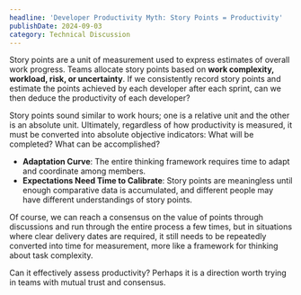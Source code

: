 ```yaml
---
headline: 'Developer Productivity Myth: Story Points = Productivity'
publishDate: 2024-09-03
category: Technical Discussion
---
```


Story points are a unit of measurement used to express estimates of overall work progress. Teams allocate story points based on **work complexity, workload, risk, or uncertainty**. If we consistently record story points and estimate the points achieved by each developer after each sprint, can we then deduce the productivity of each developer?

Story points sound similar to work hours; one is a relative unit and the other is an absolute unit. Ultimately, regardless of how productivity is measured, it must be converted into absolute objective indicators: What will be completed? What can be accomplished?

- **Adaptation Curve**: The entire thinking framework requires time to adapt and coordinate among members.
- **Expectations Need Time to Calibrate**: Story points are meaningless until enough comparative data is accumulated, and different people may have different understandings of story points.

Of course, we can reach a consensus on the value of points through discussions and run through the entire process a few times, but in situations where clear delivery dates are required, it still needs to be repeatedly converted into time for measurement, more like a framework for thinking about task complexity.

Can it effectively assess productivity? Perhaps it is a direction worth trying in teams with mutual trust and consensus.
